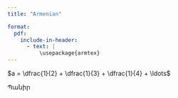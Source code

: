 ```yaml
---
title: "Armenian"

format:
  pdf:
    include-in-header:
      - text: |
          \usepackage{armtex}
---
```


$a = \dfrac{1}{2} + \dfrac{1}{3} + \dfrac{1}{4} + \ldots$

Պանիր